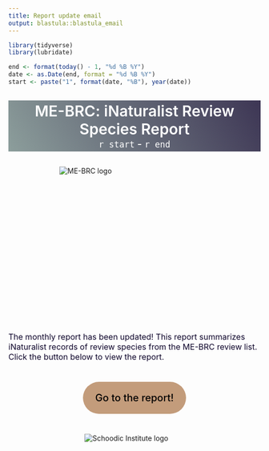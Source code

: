 ```yaml
---
title: Report update email
output: blastula::blastula_email
---
```


<link rel="stylesheet" href="email_style.css"/>

```r
library(tidyverse)
library(lubridate)

end <- format(today() - 1, "%d %B %Y")
date <- as.Date(end, format = "%d %B %Y")
start <- paste("1", format(date, "%B"), year(date))
  
```


<!-- Header -->
<div style = "
  text-align: center;
  padding: 3px 0;
  background-image: linear-gradient(240deg, rgba(13, 4, 42, 0.8), rgba(112, 134, 131, 0.8));
  ">

  <div style = "
  color: white;
  font-size: 30px;
  font-weight: 600;
  ">
  ME-BRC: iNaturalist Review Species Report
  </div>

  <div style = "
  color: white;
  font-size: 20px;
  font-weight: 500;
  ">
  `r start` - `r end`
  </div>

</div>


<!-- Introduction -->
<div style = "
  position: relative;
  margin: 30px auto;
  height: 300px;
  width: 300px;
  border-radius: 5px;
  ">
  <img src = "img/ME-BRC logo square.jpg" alt = "ME-BRC logo" style = "
  object-fit: cover;
  overflow: hidden;
  ">
</div>

<div style = "
  color: rgba(13, 4, 42, 1);
  font-size: 16px;
  ">
  The monthly report has been updated! This report summarizes iNaturalist records of review species from the ME-BRC review list. Click the button below to view the report.
</div>



<!-- Button -->
<div style = "
  position: relative;
  margin: 60px auto;
  text-align: center;
  ">
  <a href = "https://kylelima21.github.io/ME-BRC/" style = "
  position: relative;
  font-size: 20px;
  font-weight: 500;
  color: black;
  background-color: rgb(195,156,123);
  text-decoration: none;
  padding: 20px 25px;
  border-radius: 100vmax;
  ">
  Go to the report!
  </a>
</div>



<!-- Footer -->
<div style = "
  position: relative;
  margin: 30px auto;
  height: 100px;
  width: 200px;
  border-radius: 5px;
  ">
  <img src = "img/schoodic_horizontal.jpeg" alt = "Schoodic Institute logo" style = "
  object-fit: cover;
  overflow: hidden;
  ">
</div>



